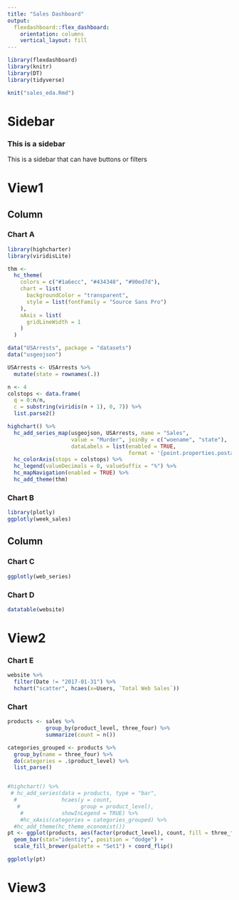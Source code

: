 ```yaml
---
title: "Sales Dashboard"
output: 
  flexdashboard::flex_dashboard:
    orientation: columns
    vertical_layout: fill
---
```


```r
library(flexdashboard)
library(knitr)
library(DT)
library(tidyverse)
```

```r
knit("sales_eda.Rmd")
```

Sidebar {.sidebar}
=======================================================================

### This is a sidebar

This is a sidebar that can have buttons or filters

View1
=======================================================================


Column {data-width=600}
-----------------------------------------------------------------------

### Chart A

```r
library(highcharter)
library(viridisLite)

thm <- 
  hc_theme(
    colors = c("#1a6ecc", "#434348", "#90ed7d"),
    chart = list(
      backgroundColor = "transparent",
      style = list(fontFamily = "Source Sans Pro")
    ),
    xAxis = list(
      gridLineWidth = 1
    )
  )

data("USArrests", package = "datasets")
data("usgeojson")

USArrests <- USArrests %>%
  mutate(state = rownames(.))

n <- 4
colstops <- data.frame(
  q = 0:n/n,
  c = substring(viridis(n + 1), 0, 7)) %>%
  list.parse2()

highchart() %>%
  hc_add_series_map(usgeojson, USArrests, name = "Sales",
                    value = "Murder", joinBy = c("woename", "state"),
                    dataLabels = list(enabled = TRUE,
                                      format = '{point.properties.postalcode}')) %>%
  hc_colorAxis(stops = colstops) %>%
  hc_legend(valueDecimals = 0, valueSuffix = "%") %>%
  hc_mapNavigation(enabled = TRUE) %>%
  hc_add_theme(thm)
```

### Chart B

```r
library(plotly)
ggplotly(week_sales)
```


Column {.tabset data-width=400}
-----------------------------------------------------------------------

### Chart C

```r

ggplotly(web_series)
```


### Chart D

```r
datatable(website)
```



View2
=======================================================================

### Chart E
```r
website %>% 
  filter(Date != "2017-01-31") %>%
  hchart("scatter", hcaes(x=Users, `Total Web Sales`))
```

### Chart 

```r
products <- sales %>%
            group_by(product_level, three_four) %>%
            summarize(count = n())

categories_grouped <- products %>% 
  group_by(name = three_four) %>% 
  do(categories = .$product_level) %>%
  list_parse()


#highchart() %>%
 # hc_add_series(data = products, type = "bar",
  #              hcaes(y = count, 
   #                   group = product_level),
    #            showInLegend = TRUE) %>%
    #hc_xAxis(categories = categories_grouped) %>%
  #hc_add_theme(hc_theme_economist())
pt <- ggplot(products, aes(factor(product_level), count, fill = three_four)) + 
  geom_bar(stat="identity", position = "dodge") + 
  scale_fill_brewer(palette = "Set1") + coord_flip() 

ggplotly(pt)
```

View3
=======================================================================
